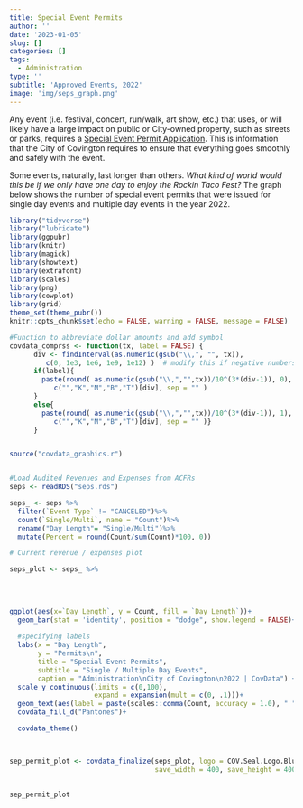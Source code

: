 ```yaml
---
title: Special Event Permits
author: ''
date: '2023-01-05'
slug: []
categories: []
tags:
  - Administration
type: ''
subtitle: 'Approved Events, 2022'
image: 'img/seps_graph.png'
---
```


Any event (i.e. festival, concert, run/walk, art show, etc.) that uses, or will likely have a large impact on public or City-owned property, such as streets or parks, requires a [Special Event Permit Application](https://www.covingtonky.gov/Portals/covingtonky/Government/Departments/Administration/City%20Manager's%20Office/Special%20Event%20Permit/Documents/2023%20Special%20Event%20Permit%20Application_FILLABLE.pdf?ver=ez2s7d1-IV_MgBw16wBbKQ%3d%3d).  This is information that the City of Covington requires to ensure that everything goes smoothly and safely with the event.

Some events, naturally, last longer than others.  *What kind of world would this be if we only have one day to enjoy the Rockin Taco Fest?*  The graph below shows the number of special event permits that were issued for single day events and multiple day events in the year 2022.  

```r

library("tidyverse")
library("lubridate")
library(ggpubr)
library(knitr)
library(magick)
library(showtext)
library(extrafont)
library(scales)
library(png)
library(cowplot)
library(grid)
theme_set(theme_pubr())
knitr::opts_chunk$set(echo = FALSE, warning = FALSE, message = FALSE)

#Function to abbreviate dollar amounts and add symbol
covdata_comprss <- function(tx, label = FALSE) { 
      div <- findInterval(as.numeric(gsub("\\,", "", tx)), 
         c(0, 1e3, 1e6, 1e9, 1e12) )  # modify this if negative numbers are possible
      if(label){
        paste(round( as.numeric(gsub("\\,","",tx))/10^(3*(div-1)), 0), 
           c("","K","M","B","T")[div], sep = "" )
      }
      else{
        paste(round( as.numeric(gsub("\\,","",tx))/10^(3*(div-1)), 1), 
           c("","K","M","B","T")[div], sep = "" )}
      }


source("covdata_graphics.r")


#Load Audited Revenues and Expenses from ACFRs
seps <- readRDS("seps.rds")

seps_ <- seps %>%
  filter(`Event Type` != "CANCELED")%>%
  count(`Single/Multi`, name = "Count")%>%
  rename("Day Length"= "Single/Multi")%>%
  mutate(Percent = round(Count/sum(Count)*100, 0))


```




```r

# Current revenue / expenses plot

seps_plot <- seps_ %>%
  
  
  
  
ggplot(aes(x=`Day Length`, y = Count, fill = `Day Length`))+
  geom_bar(stat = 'identity', position = "dodge", show.legend = FALSE)+
  
  #specifying labels  
  labs(x = "Day Length", 
       y = "Permits\n", 
       title = "Special Event Permits",
       subtitle = "Single / Multiple Day Events",
       caption = "Administration\nCity of Covington\n2022 | CovData") +
  scale_y_continuous(limits = c(0,100),
                     expand = expansion(mult = c(0, .1)))+
  geom_text(aes(label = paste(scales::comma(Count, accuracy = 1.0), " ", "(", Percent, "%", ")",sep = "")),vjust=-0.5,  size = 3.5)+
  covdata_fill_d("Pantones")+

  covdata_theme()


  
sep_permit_plot <- covdata_finalize(seps_plot, logo = COV.Seal.Logo.Blue, footer_shade = TRUE, save_name = "seps",
                                    save_width = 400, save_height = 400)
  
  
sep_permit_plot



```






